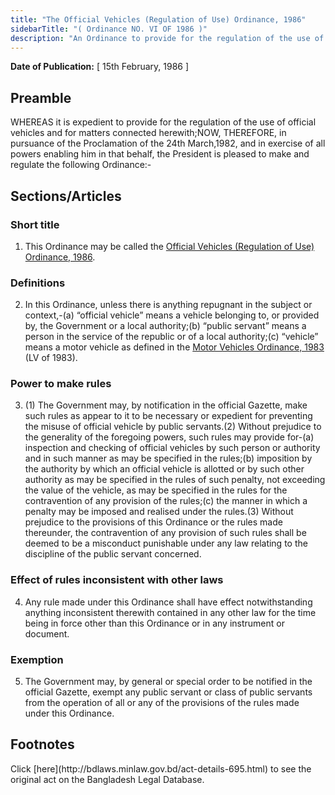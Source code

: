 ```yaml
---
title: "The Official Vehicles (Regulation of Use) Ordinance, 1986"
sidebarTitle: "( Ordinance NO. VI OF 1986 )"
description: "An Ordinance to provide for the regulation of the use of official vehicles."
---
```


**Date of Publication:** [ 15th February, 1986 ]

## Preamble

WHEREAS it is expedient to provide for the regulation of the use of official vehicles and for matters connected herewith;NOW, THEREFORE, in pursuance of the Proclamation of the 24th March,1982, and in exercise of all powers enabling him in that behalf, the President is pleased to make and regulate the following Ordinance:-

## Sections/Articles

### Short title

1. This Ordinance may be called the [Official Vehicles (Regulation of Use) Ordinance, 1986](/laws/act-695 "Official Vehicles (Regulation of Use) Ordinance, 1986").

### Definitions

2. In this Ordinance, unless there is anything repugnant in the subject or context,-(a) “official vehicle” means a vehicle belonging to, or provided by, the Government or a local authority;(b) “public servant” means a person in the service of the republic or of a local authority;(c) “vehicle” means a motor vehicle as defined in the [Motor Vehicles Ordinance, 1983](/laws/act-654 "Motor Vehicles Ordinance, 1983") (LV of 1983).

### Power to make rules

3. (1) The Government may, by notification in the official Gazette, make such rules as appear to it to be necessary or expedient for preventing the misuse of official vehicle by public servants.(2) Without prejudice to the generality of the foregoing powers, such rules may provide for-(a) inspection and checking of official vehicles by such person or authority and in such manner as may be specified in the rules;(b) imposition by the authority by which an official vehicle is allotted or by such other authority as may be specified in the rules of such penalty, not exceeding the value of the vehicle, as may be specified in the rules for the contravention of any provision of the rules;(c) the manner in which a penalty may be imposed and realised under the rules.(3) Without prejudice to the provisions of this Ordinance or the rules made thereunder, the contravention of any provision of such rules shall be deemed to be a misconduct punishable under any law relating to the discipline of the public servant concerned.

### Effect of rules inconsistent with other laws

4. Any rule made under this Ordinance shall have effect notwithstanding anything inconsistent therewith contained in any other law for the time being in force other than this Ordinance or in any instrument or document.

### Exemption

5. The Government may, by general or special order to be notified in the official Gazette, exempt any public servant or class of public servants from the operation of all or any of the provisions of the rules made under this Ordinance.

## Footnotes

<Note>
  Click [here](http://bdlaws.minlaw.gov.bd/act-details-695.html) to see the original act on the Bangladesh Legal Database.
</Note>

